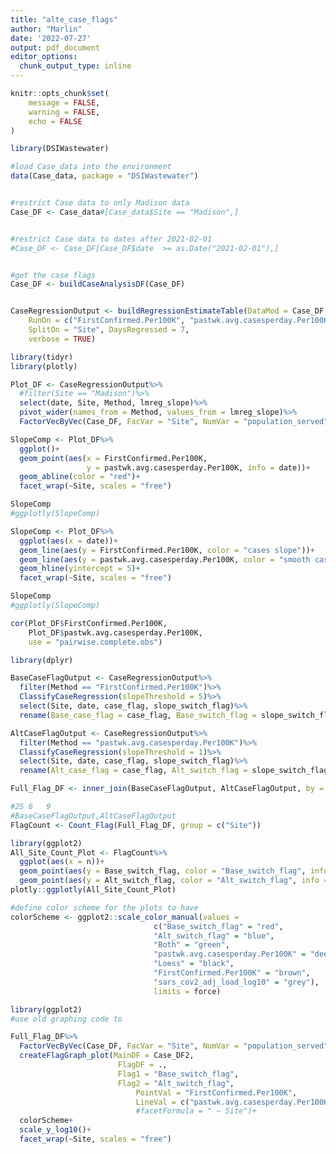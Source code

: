 ```yaml
---
title: "alte_case_flags"
author: "Marlin"
date: '2022-07-27'
output: pdf_document
editor_options: 
  chunk_output_type: inline
---
```



```r
knitr::opts_chunk$set(
	message = FALSE,
	warning = FALSE,
	echo = FALSE
)
```

```r
library(DSIWastewater)
```

```r
#load Case_data into the environment
data(Case_data, package = "DSIWastewater")


#restrict Case data to only Madison data
Case_DF <- Case_data#[Case_data$Site == "Madison",]


#restrict Case data to dates after 2021-02-01
#Case_DF <- Case_DF[Case_DF$date  >= as.Date("2021-02-01"),]


#get the case flags
Case_DF <- buildCaseAnalysisDF(Case_DF)


CaseRegressionOutput <- buildRegressionEstimateTable(DataMod = Case_DF, 
    RunOn = c("FirstConfirmed.Per100K", "pastwk.avg.casesperday.Per100K"),
    SplitOn = "Site", DaysRegressed = 7,
    verbose = TRUE)
```

```r
library(tidyr)
library(plotly)

Plot_DF <- CaseRegressionOutput%>%
  #filter(Site == "Madison")%>%
  select(date, Site, Method, lmreg_slope)%>%
  pivot_wider(names_from = Method, values_from = lmreg_slope)%>%
  FactorVecByVec(Case_DF, FacVar = "Site", NumVar = "population_served")

SlopeComp <- Plot_DF%>%
  ggplot()+
  geom_point(aes(x = FirstConfirmed.Per100K,
                 y = pastwk.avg.casesperday.Per100K, info = date))+
  geom_abline(color = "red")+
  facet_wrap(~Site, scales = "free")

SlopeComp
#ggplotly(SlopeComp)

SlopeComp <- Plot_DF%>%
  ggplot(aes(x = date))+
  geom_line(aes(y = FirstConfirmed.Per100K, color = "cases slope"))+
  geom_line(aes(y = pastwk.avg.casesperday.Per100K, color = "smooth cases slope"))+
  geom_hline(yintercept = 5)+
  facet_wrap(~Site, scales = "free")

SlopeComp
#ggplotly(SlopeComp)

cor(Plot_DF$FirstConfirmed.Per100K, 
    Plot_DF$pastwk.avg.casesperday.Per100K,
    use = "pairwise.complete.obs")
```

```r
library(dplyr)

BaseCaseFlagOutput <- CaseRegressionOutput%>%
  filter(Method == "FirstConfirmed.Per100K")%>%
  ClassifyCaseRegression(slopeThreshold = 5)%>%
  select(Site, date, case_flag, slope_switch_flag)%>%
  rename(Base_case_flag = case_flag, Base_switch_flag = slope_switch_flag)

AltCaseFlagOutput <- CaseRegressionOutput%>%
  filter(Method == "pastwk.avg.casesperday.Per100K")%>%
  ClassifyCaseRegression(slopeThreshold = 1)%>%
  select(Site, date, case_flag, slope_switch_flag)%>%
  rename(Alt_case_flag = case_flag, Alt_switch_flag = slope_switch_flag)

Full_Flag_DF <- inner_join(BaseCaseFlagOutput, AltCaseFlagOutput, by = c("date","Site"))

#25	6	9
#BaseCaseFlagOutput,AltCaseFlagOutput
FlagCount <- Count_Flag(Full_Flag_DF, group = c("Site"))

library(ggplot2)
All_Site_Count_Plot <- FlagCount%>%
  ggplot(aes(x = n))+
  geom_point(aes(y = Base_switch_flag, color = "Base_switch_flag", info = Site))+
  geom_point(aes(y = Alt_switch_flag, color = "Alt_switch_flag", info = Site))
plotly::ggplotly(All_Site_Count_Plot)
```


```r


#define color scheme for the plots to have
colorScheme <- ggplot2::scale_color_manual(values = 
                                c("Base_switch_flag" = "red",
                                "Alt_switch_flag" = "blue",
                                "Both" = "green",
                                "pastwk.avg.casesperday.Per100K" = "deeppink",
                                "Loess" = "black",
                                "FirstConfirmed.Per100K" = "brown",
                                "sars_cov2_adj_load_log10" = "grey"),
                                limits = force)

library(ggplot2)
#use old graphing code to

Full_Flag_DF%>%
  FactorVecByVec(Case_DF, FacVar = "Site", NumVar = "population_served")%>%
  createFlagGraph_plot(MainDF = Case_DF2,
                        FlagDF = .,
                        Flag1 = "Base_switch_flag",
                        Flag2 = "Alt_switch_flag",
                            PointVal = "FirstConfirmed.Per100K",
                            LineVal = c("pastwk.avg.casesperday.Per100K"))+#,
                            #facetFormula = " ~ Site")+ 
  colorScheme+
  scale_y_log10()+
  facet_wrap(~Site, scales = "free")
```



